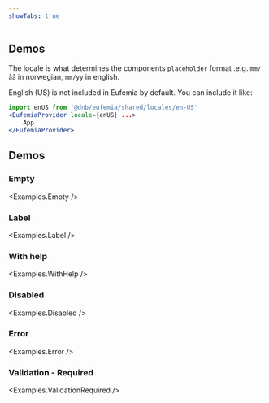 ```yaml
---
showTabs: true
---
```



## Demos

The locale is what determines the components `placeholder` format .e.g. `mm/åå` in norwegian, `mm/yy` in english.

<ChangeLocale
  bottom
  label="Locale used in the demos:"
  listUSLocale={true}
/>

English (US) is not included in Eufemia by default. You can include it like:

```jsx
import enUS from '@dnb/eufemia/shared/locales/en-US'
<EufemiaProvider locale={enUS} ...>
	App
</EufemiaProvider>
```

## Demos

### Empty

<Examples.Empty />

### Label

<Examples.Label />

### With help

<Examples.WithHelp />

### Disabled

<Examples.Disabled />

### Error

<Examples.Error />

### Validation - Required

<Examples.ValidationRequired />
